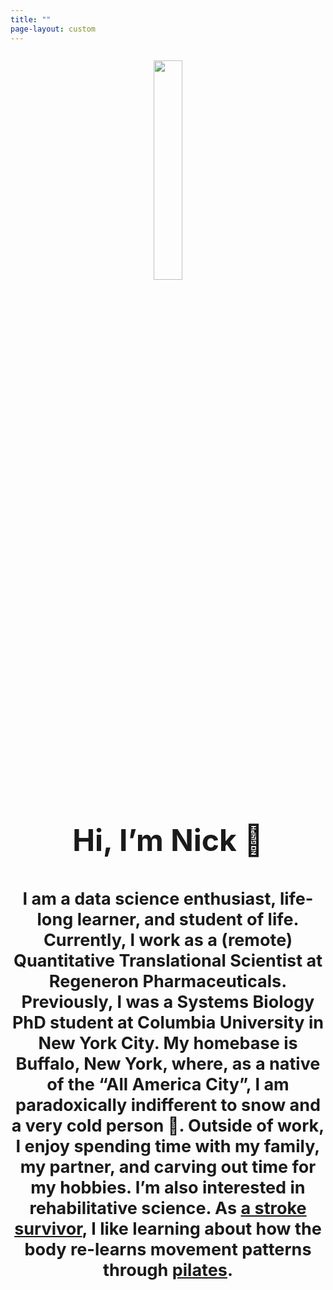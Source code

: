 ```yaml
---
title: ""
page-layout: custom
---
```



::: {.column-screen style="text-align: center; font-size:27px"}
![](headshot.png){width=30%}

<p style="font-size:48px">
**Hi, I'm Nick 👋**
</p>

<p>

**I am a data science enthusiast, life-long learner, and student of
life. Currently, I work as a (remote) Quantitative Translational Scientist
at Regeneron Pharmaceuticals. Previously, I was a Systems Biology PhD
student at Columbia University in New York City. My homebase is Buffalo, New York, where, as a native of the "All
America City", I am paradoxically indifferent to snow and a very cold
person 😬. Outside of work, I enjoy spending time with my family, my partner, and
carving out time for my hobbies. I'm also interested in rehabilitative science. As [a stroke
survivor](https://www.wgrz.com/article/life/wny-native-continues-recovery-from-stroke/244046774),
I like learning about how the body re-learns movement patterns through
[pilates](http://www.koppelemethod.com/).**

</p>

:::

